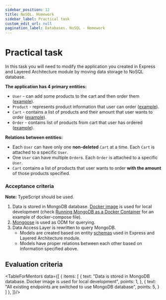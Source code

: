 ```yaml
---
sidebar_position: 12
title: NoSQL. Homework
sidebar_label: Practical task
custom_edit_url: null
pagination_label: Databases. NoSQL - Homework
---
```



# Practical task

In this task you will need to modify the application you created in Express and Layered Architecture module by moving data storage to NoSQL database.

**The application has 4 primary entities:**
- `User` - can add some products to the cart and then order them ([example](https://git.epam.com/ld-global-coordinators/js-programs/nodejs-gmp-coursebook/-/blob/master/public-for-mentees/6-express-layered-architecture/schemas/user.entity.ts)).
- `Product` - represents product information that user can order ([example](https://git.epam.com/ld-global-coordinators/js-programs/nodejs-gmp-coursebook/-/blob/master/public-for-mentees/6-express-layered-architecture/schemas/product.entity.ts)).
- `Cart` - contains a list of products and their amount that user wants to order ([example](https://git.epam.com/ld-global-coordinators/js-programs/nodejs-gmp-coursebook/-/blob/master/public-for-mentees/6-express-layered-architecture/schemas/cart.entity.ts)).
- `Order` - contains list of products from cart that user has ordered ([example](https://git.epam.com/ld-global-coordinators/js-programs/nodejs-gmp-coursebook/-/blob/master/public-for-mentees/6-express-layered-architecture/schemas/order.entity.ts)).

**Relations between entities:**
- Each `User` can have only one **non-deleted** `Cart` at a time. Each `Cart` is attached to a specific `User`.
- One `User` can have multiple `Order`s. Each `Order` is attached to a specific `User`.
- `Cart` contains a list of products that user wants to order **with the amount** of those products specified.

### Acceptance criteria

**Note:** TypeScript should be used.

1. Data is stored in MongoDB database. [Docker image](https://hub.docker.com/_/mongo) is used for local development (check [Running MongoDB as a Docker Container](https://www.baeldung.com/linux/mongodb-as-docker-container#2-building-container-using-a-compose-file) for an example of docker-compose file). 
2. [Mongoose](https://mongoosejs.com/) is used as ODM for querying.
3. Data Access Layer is rewritten to query MongoDB.
   - Models are created based on entity [schemas](https://git.epam.com/ld-global-coordinators/js-programs/nodejs-gmp-coursebook/-/tree/master/public-for-mentees/6-express-layered-architecture/schemas) used in Express and Layered Architecture module.
   - Models have proper relations between each other based on information specified above.

## Evaluation criteria

<TableForMentors data={[
  {
    items: [
      {
        text: "Data is stored in MongoDB database. Docker image is used for local development",
        points: 1,
      },
      {
        text: "All existing endpoints are switched to use MongoDB database",
        points: 5,
      }
    ]
  },
]}/>